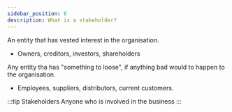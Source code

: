 ```yaml
---
sidebar_position: 6
description: What is a stakeholder?
---
```

An entity that has vested interest in the organisation. 
- Owners, creditors, investors, shareholders

Any entity tha has "something to loose", if anything bad would to happen to the organisation.
- Employees, suppliers, distributors, current customers. 

:::tip Stakeholders
Anyone who is involved in the business
:::